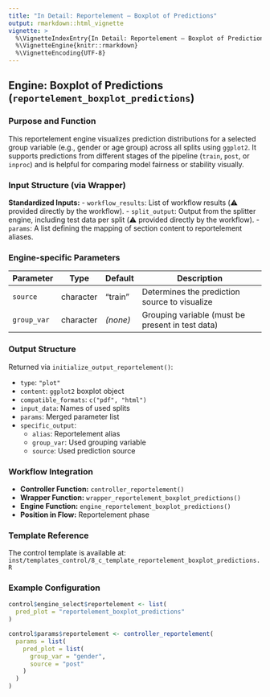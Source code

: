 ```yaml
---
title: "In Detail: Reportelement – Boxplot of Predictions"
output: rmarkdown::html_vignette
vignette: >
  %\VignetteIndexEntry{In Detail: Reportelement – Boxplot of Predictions}
  %\VignetteEngine{knitr::rmarkdown}
  %\VignetteEncoding{UTF-8}
---
```


## Engine: Boxplot of Predictions (`reportelement_boxplot_predictions`)

### Purpose and Function

This reportelement engine visualizes prediction distributions for a selected group variable (e.g., gender or age group) across all splits using `ggplot2`. It supports predictions from different stages of the pipeline (`train`, `post`, or `inproc`) and is helpful for comparing model fairness or stability visually.

### Input Structure (via Wrapper)

**Standardized Inputs:**
- `workflow_results`: List of workflow results (⚠️ provided directly by the workflow).
- `split_output`: Output from the splitter engine, including test data per split (⚠️ provided directly by the workflow).
- `params`: A list defining the mapping of section content to reportelement aliases.

### Engine-specific Parameters

| Parameter   | Type      | Default  | Description                                               |
|-------------|-----------|----------|-----------------------------------------------------------|
| `source`    | character | "train"  | Determines the prediction source to visualize             |
| `group_var` | character | *(none)* | Grouping variable (must be present in test data)          |

### Output Structure

Returned via `initialize_output_reportelement()`:

- `type`: `"plot"`
- `content`: `ggplot2` boxplot object
- `compatible_formats`: `c("pdf", "html")`
- `input_data`: Names of used splits
- `params`: Merged parameter list
- `specific_output`:
  - `alias`: Reportelement alias
  - `group_var`: Used grouping variable
  - `source`: Used prediction source

### Workflow Integration

- **Controller Function:** `controller_reportelement()`
- **Wrapper Function:** `wrapper_reportelement_boxplot_predictions()`
- **Engine Function:** `engine_reportelement_boxplot_predictions()`
- **Position in Flow:** Reportelement phase

### Template Reference

The control template is available at:  
`inst/templates_control/8_c_template_reportelement_boxplot_predictions.R`

### Example Configuration

```r
control$engine_select$reportelement <- list(
  pred_plot = "reportelement_boxplot_predictions"
)

control$params$reportelement <- controller_reportelement(
  params = list(
    pred_plot = list(
      group_var = "gender",
      source = "post"
    )
  )
)
```
